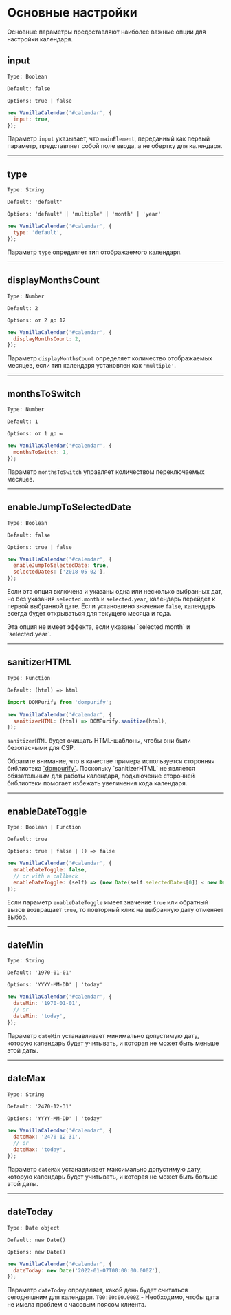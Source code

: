 # Основные настройки

Основные параметры предоставляют наиболее важные опции для настройки календаря.

## input

`Type: Boolean`

`Default: false`

`Options: true | false`

```js
new VanillaCalendar('#calendar', {
  input: true,
});
```

Параметр `input` указывает, что `mainElement`, переданный как первый параметр, представляет собой поле ввода, а не обертку для календаря.

- - -

## type

`Type: String`

`Default: 'default'`

`Options: 'default' | 'multiple' | 'month' | 'year'`

```js
new VanillaCalendar('#calendar', {
  type: 'default',
});
```

Параметр `type` определяет тип отображаемого календаря.

- - -

## displayMonthsCount

`Type: Number`

`Default: 2`

`Options: от 2 до 12`

```js
new VanillaCalendar('#calendar', {
  displayMonthsCount: 2,
});
```

Параметр `displayMonthsCount` определяет количество отображаемых месяцев, если тип календаря установлен как `'multiple'`.

- - -

## monthsToSwitch

`Type: Number`

`Default: 1`

`Options: от 1 до ∞`

```js
new VanillaCalendar('#calendar', {
  monthsToSwitch: 1,
});
```

Параметр `monthsToSwitch` управляет количеством переключаемых месяцев.

- - -

## enableJumpToSelectedDate

`Type: Boolean`

`Default: false`

`Options: true | false`

```js
new VanillaCalendar('#calendar', {
  enableJumpToSelectedDate: true,
  selectedDates: ['2018-05-02'],
});
```

Если эта опция включена и указаны одна или несколько выбранных дат, но без указания `selected.month` и `selected.year`, календарь перейдет к первой выбранной дате. Если установлено значение `false`, календарь всегда будет открываться для текущего месяца и года.

<Info>
  Эта опция не имеет эффекта, если указаны `selected.month` и `selected.year`.
</Info>

- - -

## sanitizerHTML

`Type: Function`

`Default: (html) => html`

```js
import DOMPurify from 'dompurify';

new VanillaCalendar('#calendar', {
  sanitizerHTML: (html) => DOMPurify.sanitize(html),
});
```

`sanitizerHTML` будет очищать HTML-шаблоны, чтобы они были безопасными для CSP.

<Info>
  Обратите внимание, что в качестве примера используется сторонняя библиотека <a href="https://www.npmjs.com/package/dompurify" target="_blank" rel="nofollow noreferrer">`dompurify`</a>. Поскольку `sanitizerHTML` не является обязательным для работы календаря, подключение сторонней библиотеки помогает избежать увеличения кода календаря.
</Info>

- - -

## enableDateToggle

`Type: Boolean | Function`

`Default: true`

`Options: true | false | () => false`

```js
new VanillaCalendar('#calendar', {
  enableDateToggle: false,
  // or with a callback
  enableDateToggle: (self) => (new Date(self.selectedDates[0]) < new Date()),
});
```

Если параметр `enableDateToggle` имеет значение `true` или обратный вызов возвращает `true`, то повторный клик на выбранную дату отменяет выбор.

- - -

## dateMin

`Type: String`

`Default: '1970-01-01'`

`Options: 'YYYY-MM-DD' | 'today'`

```js
new VanillaCalendar('#calendar', {
  dateMin: '1970-01-01',
  // or
  dateMin: 'today',
});
```

Параметр `dateMin` устанавливает минимально допустимую дату, которую календарь будет учитывать, и которая не может быть меньше этой даты.

- - -

## dateMax

`Type: String`

`Default: '2470-12-31'`

`Options: 'YYYY-MM-DD' | 'today'`

```js
new VanillaCalendar('#calendar', {
  dateMax: '2470-12-31',
  // or
  dateMax: 'today',
});
```

Параметр `dateMax` устанавливает максимально допустимую дату, которую календарь будет учитывать, и которая не может быть больше этой даты.

- - -

## dateToday

`Type: Date object`

`Default: new Date()`

`Options: new Date()`

```js
new VanillaCalendar('#calendar', {
  dateToday: new Date('2022-01-07T00:00:00.000Z'),
});
```

Параметр `dateToday` определяет, какой день будет считаться сегодняшним для календаря.
`T00:00:00.000Z` - Необходимо, чтобы дата не имела проблем с часовым поясом клиента.
